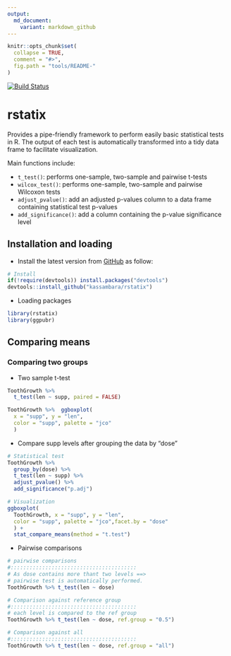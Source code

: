 ```yaml
---
output:
  md_document:
    variant: markdown_github
---
```


<!-- README.md is generated from README.Rmd. Please edit that file -->

```r
knitr::opts_chunk$set(
  collapse = TRUE,
  comment = "#>",
  fig.path = "tools/README-"
)
```


[![Build Status](https://api.travis-ci.org/kassambara/rstatix.png)](https://travis-ci.org/kassambara/rstatix)


# rstatix

Provides a pipe-friendly framework to perform easily basic statistical tests in R. The output of each test is automatically transformed into a tidy data frame to facilitate visualization.
   
Main functions include:
  
- `t_test()`: performs one-sample, two-sample and pairwise t-tests
- `wilcox_test()`: performs one-sample, two-sample and pairwise Wilcoxon tests
- `adjust_pvalue()`: add an adjusted p-values column to a data frame containing statistical test p-values
- `add_significance()`: add a column containing the p-value significance level
   
   
## Installation and loading
    
    
- Install the latest version from [GitHub](https://github.com/kassambara/rstatix) as follow: 
    
   
```r
# Install
if(!require(devtools)) install.packages("devtools")
devtools::install_github("kassambara/rstatix")
```
     
     
- Loading packages
   
```r
library(rstatix)  
library(ggpubr)  
```

     
## Comparing means
   
   
### Comparing two groups
   
   
- Two sample t-test
   
```r
ToothGrowth %>% 
  t_test(len ~ supp, paired = FALSE)

ToothGrowth %>%  ggboxplot(
  x = "supp", y = "len",
  color = "supp", palette = "jco"
  )
```


- Compare supp levels after grouping the data by "dose"
   
```r
# Statistical test
ToothGrowth %>%
  group_by(dose) %>%
  t_test(len ~ supp) %>%
  adjust_pvalue() %>%
  add_significance("p.adj")

# Visualization
ggboxplot(
  ToothGrowth, x = "supp", y = "len",
  color = "supp", palette = "jco",facet.by = "dose"
  ) +
  stat_compare_means(method = "t.test")
```
   
   
- Pairwise comparisons
   
   
```r
# pairwise comparisons
#::::::::::::::::::::::::::::::::::::::::
# As dose contains more thant two levels ==>
# pairwise test is automatically performed.
ToothGrowth %>% t_test(len ~ dose)

# Comparison against reference group
#::::::::::::::::::::::::::::::::::::::::
# each level is compared to the ref group
ToothGrowth %>% t_test(len ~ dose, ref.group = "0.5")

# Comparison against all
#::::::::::::::::::::::::::::::::::::::::
ToothGrowth %>% t_test(len ~ dose, ref.group = "all")
```

